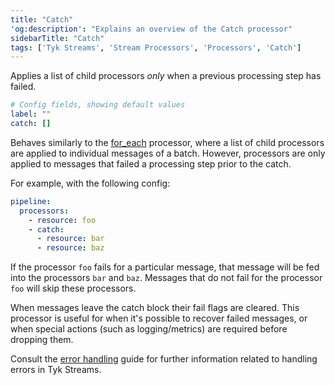 ```yaml
---
title: "Catch"
'og:description': "Explains an overview of the Catch processor"
sidebarTitle: "Catch"
tags: ['Tyk Streams', 'Stream Processors', 'Processors', 'Catch']
---
```


Applies a list of child processors _only_ when a previous processing step has failed.

```yml
# Config fields, showing default values
label: ""
catch: []
```

Behaves similarly to the [for_each](/5.6/product-stack/tyk-streaming/configuration/processors/for-each) processor, where a list of child processors are applied to individual messages of a batch. However, processors are only applied to messages that failed a processing step prior to the catch.

For example, with the following config:

```yaml
pipeline:
  processors:
    - resource: foo
    - catch:
      - resource: bar
      - resource: baz
```

If the processor `foo` fails for a particular message, that message will be fed into the processors `bar` and `baz`. Messages that do not fail for the processor `foo` will skip these processors.

When messages leave the catch block their fail flags are cleared. This processor is useful for when it's possible to recover failed messages, or when special actions (such as logging/metrics) are required before dropping them.

Consult the [error handling](/5.6/product-stack/tyk-streaming/configuration/common-configuration/error-handling) guide for further information related to handling errors in Tyk Streams.

